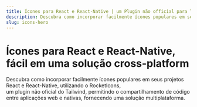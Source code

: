 ```yaml
---
title: Ícones para React e React-Native | um Plugin não official para Tailwind
description: Descubra como incorporar facilmente ícones populares em seus projetos React e React-Native, utilizando o RocketIcons, um plugin não oficial do Tailwind, permitindo o compartilhamento de código entre aplicações web e nativas, fornecendo uma solução multiplataforma.
slug: icons-hero
---
```


# Ícones para React e React-Native, fácil em uma solução cross-platform

Descubra como incorporar facilmente ícones populares em seus projetos React e React-Native, utilizando o RocketIcons,  
um plugin não oficial do Tailwind, permitindo o compartilhamento de código entre aplicações web e nativas, fornecendo uma solução multiplataforma.
